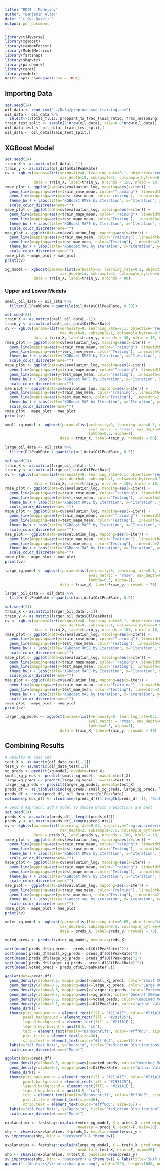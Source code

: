 ```yaml
---
title: "RD24 - Modeling"
author: "Benjamin Allen"
date: '`r Sys.Date()`'
output: pdf_document
---
```


```r
library(tidyverse)
library(xgboost)
library(randomForest)
library(ModelMetrics)
library(fastshap)
library(shapviz)
library(patchwork)
library(caret)
library(modelr)
knitr::opts_chunk$set(echo = TRUE)
```

## Importing Data

```r
set.seed(24)
oil_data <- read_csv("../Data/preprocessed_training.csv")
oil_data <- oil_data %>% 
  select(-c(total_fluid, proppant_to_frac_fluid_ratio, frac_seasoning, total_proppant, gross_perforated_length))
train_test_split <- sample(1:nrow(oil_data), size=0.8*nrow(oil_data))
oil_data_test <- oil_data[-train_test_split,]
oil_data <- oil_data[train_test_split,]
```

## XGBoost Model

```r
set.seed(24)
train_X <- as.matrix(oil_data[,-1])
train_y <- as.matrix(oil_data$OilPeakRate)
cv <- xgb.cv(params=list(verbosity=0, learning_rate=0.1, objective="reg:squarederror", eval_metric = "rmse",
                         max_depth=10, subsample=1, colsample_bytree=0.5, lambda=0.5, alpha=1),
             data = train_X, label=train_y, nrounds = 150, nfold = 10, metrics = list("rmse", "mape", "mae"))
rmse_plot <- ggplot(data=cv$evaluation_log, mapping=aes(x=iter)) +
  geom_line(mapping=aes(y=train_rmse_mean, color="Training"), linewidth=2) +
  geom_line(mapping=aes(y=test_rmse_mean, color="Testing"), linewidth=2) +
  theme_bw() + labs(title="XGBoost RMSE by Iteration", x="Iteration", y="RMSE") +
  scale_color_discrete(name="")
mape_plot <- ggplot(data=cv$evaluation_log, mapping=aes(x=iter)) +
  geom_line(mapping=aes(y=train_mape_mean, color="Training"), linewidth=2) +
  geom_line(mapping=aes(y=test_mape_mean, color="Testing"), linewidth=2) +
  theme_bw() + labs(title="XGBoost MAPE by Iteration", x="Iteration", y="MAPE") +
  scale_color_discrete(name="")
mae_plot <- ggplot(data=cv$evaluation_log, mapping=aes(x=iter)) +
  geom_line(mapping=aes(y=train_mae_mean, color="Training"), linewidth=2) +
  geom_line(mapping=aes(y=test_mae_mean, color="Testing"), linewidth=2) +
  theme_bw() + labs(title="XGBoost MAE by Iteration", x="Iteration", y="MAPE") +
  scale_color_discrete(name="")
rmse_plot + mape_plot + mae_plot
print(cv)
```

```r
xg_model <- xgboost(params=list(verbosity=0, learning_rate=0.1, objective="reg:squarederror", eval_metric = "rmse",
                         max_depth=10, subsample=1, colsample_bytree=0.5, lambda=0.5, alpha=1),
             data = train_X, label=train_y, nrounds = 80)
```

### Upper and Lower Models

```r
small_oil_data <- oil_data %>% 
  filter(OilPeakRate < quantile(oil_data$OilPeakRate, 0.50))

set.seed(24)
train_X <- as.matrix(small_oil_data[,-1])
train_y <- as.matrix(small_oil_data$OilPeakRate)
cv <- xgb.cv(params=list(verbosity=0, learning_rate=0.1, objective="reg:squarederror", eval_metric = "rmse",
                         max_depth=8, subsample=1, colsample_bytree=0.5, lambda=0.5, alpha=1),
             data = train_X, label=train_y, nrounds = 30, nfold = 10, metrics = list("rmse", "mape", "mae"))
rmse_plot <- ggplot(data=cv$evaluation_log, mapping=aes(x=iter)) +
  geom_line(mapping=aes(y=train_rmse_mean, color="Training"), linewidth=2) +
  geom_line(mapping=aes(y=test_rmse_mean, color="Testing"), linewidth=2) +
  theme_bw() + labs(title="XGBoost RMSE by Iteration", x="Iteration", y="RMSE") +
  scale_color_discrete(name="")
mape_plot <- ggplot(data=cv$evaluation_log, mapping=aes(x=iter)) +
  geom_line(mapping=aes(y=train_mape_mean, color="Training"), linewidth=2) +
  geom_line(mapping=aes(y=test_mape_mean, color="Testing"), linewidth=2) +
  theme_bw() + labs(title="XGBoost MAPE by Iteration", x="Iteration", y="MAPE") +
  scale_color_discrete(name="")
mae_plot <- ggplot(data=cv$evaluation_log, mapping=aes(x=iter)) +
  geom_line(mapping=aes(y=train_mae_mean, color="Training"), linewidth=2) +
  geom_line(mapping=aes(y=test_mae_mean, color="Testing"), linewidth=2) +
  theme_bw() + labs(title="XGBoost MAE by Iteration", x="Iteration", y="MAPE") +
  scale_color_discrete(name="")
rmse_plot + mape_plot + mae_plot
print(cv)
```

```r
small_xg_model <- xgboost(params=list(verbosity=0, learning_rate=0.1, objective="reg:squarederror",
                                      eval_metric = "rmse", max_depth=8, subsample=1, colsample_bytree=0.5,
                                      lambda=0.5, alpha=1),
                         data = train_X, label=train_y, nrounds = 60)
```

```r
large_oil_data <- oil_data %>% 
  filter(OilPeakRate > quantile(oil_data$OilPeakRate, 0.5))

set.seed(24)
train_X <- as.matrix(large_oil_data[,-1])
train_y <- as.matrix(large_oil_data$OilPeakRate)
cv <- xgb.cv(params=list(verbosity=0, learning_rate=0.1, objective="reg:squarederror", eval_metric = "rmse",
                         max_depth=8, subsample=1, colsample_bytree=0.5, lambda=0.5, alpha=1),
             data = train_X, label=train_y, nrounds = 100, nfold = 10, metrics = list("rmse", "mape", "mae"))
rmse_plot <- ggplot(data=cv$evaluation_log, mapping=aes(x=iter)) +
  geom_line(mapping=aes(y=train_rmse_mean, color="Training"), linewidth=2) +
  geom_line(mapping=aes(y=test_rmse_mean, color="Testing"), linewidth=2) +
  theme_bw() + labs(title="XGBoost RMSE by Iteration", x="Iteration", y="RMSE") +
  scale_color_discrete(name="")
mape_plot <- ggplot(data=cv$evaluation_log, mapping=aes(x=iter)) +
  geom_line(mapping=aes(y=train_mape_mean, color="Training"), linewidth=2) +
  geom_line(mapping=aes(y=test_mape_mean, color="Testing"), linewidth=2) +
  theme_bw() + labs(title="XGBoost MAPE by Iteration", x="Iteration", y="MAPE") +
  scale_color_discrete(name="")
mae_plot <- ggplot(data=cv$evaluation_log, mapping=aes(x=iter)) +
  geom_line(mapping=aes(y=train_mae_mean, color="Training"), linewidth=2) +
  geom_line(mapping=aes(y=test_mae_mean, color="Testing"), linewidth=2) +
  theme_bw() + labs(title="XGBoost MAE by Iteration", x="Iteration", y="MAPE") +
  scale_color_discrete(name="")
rmse_plot + mape_plot + mae_plot
print(cv)
```

```r
large_xg_model <- xgboost(params=list(verbosity=0, learning_rate=0.1, objective="reg:squarederror",
                                      eval_metric = "rmse", max_depth=8, subsample=1, colsample_bytree=0.5,
                                      lambda=0.5, alpha=1),
                         data = train_X, label=train_y, nrounds = 70)
```

```r
larger_oil_data <- oil_data %>% 
  filter(OilPeakRate > quantile(oil_data$OilPeakRate, 0.9))

set.seed(24)
train_X <- as.matrix(larger_oil_data[,-1])
train_y <- as.matrix(larger_oil_data$OilPeakRate)
cv <- xgb.cv(params=list(verbosity=0, learning_rate=0.1, objective="reg:squarederror", eval_metric = "rmse",
                         max_depth=8, subsample=1, colsample_bytree=0.5, lambda=0.5, alpha=1),
             data = train_X, label=train_y, nrounds = 100, nfold = 10, metrics = list("rmse", "mape", "mae"))
rmse_plot <- ggplot(data=cv$evaluation_log, mapping=aes(x=iter)) +
  geom_line(mapping=aes(y=train_rmse_mean, color="Training"), linewidth=2) +
  geom_line(mapping=aes(y=test_rmse_mean, color="Testing"), linewidth=2) +
  theme_bw() + labs(title="XGBoost RMSE by Iteration", x="Iteration", y="RMSE") +
  scale_color_discrete(name="")
mape_plot <- ggplot(data=cv$evaluation_log, mapping=aes(x=iter)) +
  geom_line(mapping=aes(y=train_mape_mean, color="Training"), linewidth=2) +
  geom_line(mapping=aes(y=test_mape_mean, color="Testing"), linewidth=2) +
  theme_bw() + labs(title="XGBoost MAPE by Iteration", x="Iteration", y="MAPE") +
  scale_color_discrete(name="")
mae_plot <- ggplot(data=cv$evaluation_log, mapping=aes(x=iter)) +
  geom_line(mapping=aes(y=train_mae_mean, color="Training"), linewidth=2) +
  geom_line(mapping=aes(y=test_mae_mean, color="Testing"), linewidth=2) +
  theme_bw() + labs(title="XGBoost MAE by Iteration", x="Iteration", y="MAPE") +
  scale_color_discrete(name="")
rmse_plot + mape_plot + mae_plot
print(cv)
```

```r
larger_xg_model <- xgboost(params=list(verbosity=0, learning_rate=0.1, objective="reg:squarederror",
                                      eval_metric = "rmse", max_depth=8, subsample=1, colsample_bytree=0.5,
                                      lambda=0.5, alpha=1),
                         data = train_X, label=train_y, nrounds = 40)
```

## Combining Results

```r
# Results on Test Set
test_X <- as.matrix(oil_data_test[,-1])
test_y <- as.matrix(oil_data_test[,1])
xg_preds <- predict(xg_model, newdata=test_X)
small_xg_preds <- predict(small_xg_model, newdata=test_X)
large_xg_preds <- predict(large_xg_model, newdata=test_X)
larger_xg_preds <- predict(larger_xg_model, newdata=test_X)
preds_df <- as_tibble(cbind(xg_preds, small_xg_preds, large_xg_preds, larger_xg_preds))
preds_df <- cbind(preds_df, oil_data_test$OilPeakRate)
colnames(preds_df) <- c(colnames(preds_df)[1:length(preds_df)-1], "OilPeakRate")

# Second Approach: add a model to choose which predictions are best
set.seed(24)
preds_X <- as.matrix(preds_df[,-length(preds_df)])
preds_y <- as.matrix(preds_df[,length(preds_df)])
cv <- xgb.cv(params=list(learning_rate=0.05, objective="reg:squarederror", eval_metric = "rmse",
                         max_depth=2, subsample=0.5, colsample_bytree=0.75, lambda=1, alpha=1),
             data = preds_X, label=preds_y, nrounds = 100, nfold = 10, metrics = list("rmse", "mape", "mae"))
rmse_plot <- ggplot(data=cv$evaluation_log, mapping=aes(x=iter)) +
  geom_line(mapping=aes(y=train_rmse_mean, color="Training"), linewidth=2) +
  geom_line(mapping=aes(y=test_rmse_mean, color="Testing"), linewidth=2) +
  theme_bw() + labs(title="XGBoost RMSE by Iteration", x="Iteration", y="RMSE") +
  scale_color_discrete(name="")
mape_plot <- ggplot(data=cv$evaluation_log, mapping=aes(x=iter)) +
  geom_line(mapping=aes(y=train_mape_mean, color="Training"), linewidth=2) +
  geom_line(mapping=aes(y=test_mape_mean, color="Testing"), linewidth=2) +
  theme_bw() + labs(title="XGBoost MAPE by Iteration", x="Iteration", y="MAPE") +
  scale_color_discrete(name="")
mae_plot <- ggplot(data=cv$evaluation_log, mapping=aes(x=iter)) +
  geom_line(mapping=aes(y=train_mae_mean, color="Training"), linewidth=2) +
  geom_line(mapping=aes(y=test_mae_mean, color="Testing"), linewidth=2) +
  theme_bw() + labs(title="XGBoost MAE by Iteration", x="Iteration", y="MAPE") +
  scale_color_discrete(name="")
rmse_plot + mape_plot + mae_plot
print(cv)

voter_xg_model <- xgboost(params=list(learning_rate=0.05, objective="reg:squarederror", eval_metric = "rmse",
                         max_depth=2, subsample=0.5, colsample_bytree=0.75, lambda=1, alpha=10),
                         data = preds_X, label=preds_y, nrounds = 70)
```


```r
voted_preds <- predict(voter_xg_model, newdata=preds_X)

sqrt(mean((preds_df$xg_preds - preds_df$OilPeakRate)^2))
sqrt(mean((preds_df$small_xg_preds - preds_df$OilPeakRate)^2))
sqrt(mean((preds_df$large_xg_preds - preds_df$OilPeakRate)^2))
sqrt(mean((preds_df$larger_xg_preds - preds_df$OilPeakRate)^2))
sqrt(mean((voted_preds - preds_df$OilPeakRate)^2))

ggplot(data=preds_df) +
  geom_density(alpha=0.5, mapping=aes(x=small_xg_preds, color="Small XGBoost"), linewidth=1) +
  geom_density(alpha=0.5, mapping=aes(x=large_xg_preds, color="Large XGBoost"), linewidth=1) +
  geom_density(alpha=0.5, mapping=aes(x=larger_xg_preds, color="Extreme XGBoost"), linewidth=1) +
  geom_density(alpha=0.5, mapping=aes(x=xg_preds, color="General XGBoost"), linewidth=1) +
  geom_density(alpha=0.5, mapping=aes(x=voted_preds, color="Combined Model"), linewidth=1) +
  geom_density(alpha=0.5, mapping=aes(x=OilPeakRate, color="Actual Value"), linewidth=1.5) +
  theme_dark() +
  theme(plot.background = element_rect(fill = "#211A1E", color="#211A1E"),
        panel.background = element_rect(fill = "#291f25"),
        legend.background = element_rect(fill = "#211A1E"),
        legend.key.height = unit(0.5, "cm"),
        text = element_text(family="Bahnschrift", color="#fff0d5", size=16),
        plot.title = element_text(size=30),
        strip.text = element_text(color="#fff0d5", size=16)) +
  labs(x="Oil Peak Rate", y="Density", title="Prediction Distributions") +
  scale_color_discrete(name="Model")

ggplot(data=preds_df) +
  geom_density(alpha=0.5, mapping=aes(x=voted_preds, color="Combined Model"), linewidth=1) +
  geom_density(alpha=0.5, mapping=aes(x=OilPeakRate, color="Actual Value"), linewidth=1.5) +
  theme_dark() +
  theme(plot.background = element_rect(fill = "#211A1E", color="#211A1E"),
        panel.background = element_rect(fill = "#291f25"),
        legend.background = element_rect(fill = "#211A1E"),
        legend.key.height = unit(0.5, "cm"),
        text = element_text(family="Bahnschrift", color="#fff0d5", size=16),
        plot.title = element_text(size=30),
        strip.text = element_text(color="#fff0d5", size=16)) +
  labs(x="Oil Peak Rate", y="Density", title="Prediction Distribution") +
  scale_color_discrete(name="Model")
```

```r
explanation <- fastshap::explain(voter_xg_model, X = preds_X, pred_wrapper = predict,
                                 newdata = preds_X, exact=F, nsim=20)
shp <- shapviz(explanation, X=preds_X, baseline=mean(preds_y))
sv_importance(shp, kind = "beeswarm") & theme_bw() 
```


```r
explanation <- fastshap::explain(large_xg_model, X = train_X, pred_wrapper = predict,
                                 newdata = test_X, exact=F, nsim=20)
shp <- shapviz(explanation, X=test_X, baseline=mean(preds_y))
sv_importance(shp, kind = "beeswarm") & theme_bw() & labs(title="SHAP Feature Importance")
ggsave("../Analysis/Visuals/shap_plot.png", width=1920, height=1080, units="px")
```
